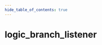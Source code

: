 ```yaml
---
hide_table_of_contents: true
---
```


<!---
!!!!!!
THIS PAGE IS AUTOGENERATED FROM GAME FGD DEFINITIONS!
DO NOT EDIT MANUALLY!
!!!!!!

In order to make edits, you can make an annotation file in /fgd_dump_overrides
-->


# logic_branch_listener



<Tabs queryString="game">
    
<TabItem value="cs2" label="Counter-Strike 2">
    <CS2Page />
</TabItem>

<TabItem value="steamvr" label="SteamVR Home">
    <STEAMVRPage />
</TabItem>

<TabItem value="dota2" label="Dota 2">
    <DOTA2Page />
</TabItem>

<TabItem value="hla" label="Half-Life: Alyx">
    <HLAPage />
</TabItem>

</Tabs>
